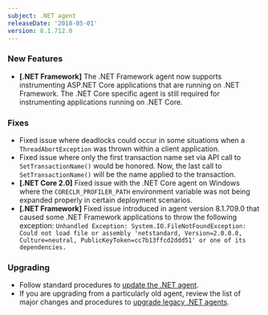 ```yaml
---
subject: .NET agent
releaseDate: '2018-05-01'
version: 8.1.712.0
---
```


### New Features

* **\[.NET Framework]** The .NET Framework agent now supports instrumenting ASP.NET Core applications that are running on .NET Framework. The .NET Core specific agent is still required for instrumenting applications running on .NET Core.

### Fixes

* Fixed issue where deadlocks could occur in some situations when a `ThreadAbortException` was thrown within a client application.
* Fixed issue where only the first transaction name set via API call to `SetTransactionName()` would be honored. Now, the last call to `SetTransactionName()` will be the name applied to the transaction.
* **\[.NET Core 2.0]** Fixed issue with the .NET Core agent on Windows where the `CORECLR_PROFILER_PATH` environment variable was not being expanded properly in certain deployment scenarios.
* **\[.NET Framework]** Fixed issue introduced in agent version 8.1.709.0 that caused some .NET Framework applications to throw the following exception: `Unhandled Exception: System.IO.FileNotFoundException: Could not load file or assembly 'netstandard, Version=2.0.0.0, Culture=neutral, PublicKeyToken=cc7b13ffcd2ddd51' or one of its dependencies.`

### Upgrading

* Follow standard procedures to [update the .NET agent](/docs/agents/net-agent/installation-configuration/update-net-agent).
* If you are upgrading from a particularly old agent, review the list of major changes and procedures to [upgrade legacy .NET agents](/docs/agents/net-agent/troubleshooting/upgrade-legacy-net-agents).
